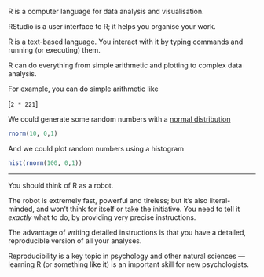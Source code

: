 R is a computer language for data analysis and visualisation.

RStudio is a user interface to R; it helps you organise your work.

R is a text-based language. You interact with it by typing commands and running (or executing) them.


R can do everything from simple arithmetic and plotting to complex data analysis.

For example, you can do simple arithmetic like

[`2 * 221`]

We could generate some random numbers with a [normal distribution](https://www.khanacademy.org/math/statistics-probability/modeling-distributions-of-data/normal-distributions-library/a/normal-distributions-review)

```r
rnorm(10, 0,1)
```


And we could plot random numbers using a histogram

```r
hist(rnorm(100, 0,1))
```

------------

You should think of R as a robot.

The robot is extremely fast, powerful and tireless; but it’s also literal-minded, and
won’t think for itself or take the initiative. You need to tell it *exactly* what to do, by providing very precise
instructions.

The advantage of writing detailed instructions is that you have a detailed, reproducible
version of all your analyses.

Reproducibility is a key topic in psychology and other natural sciences — learning R (or something like it)
is an important skill for new psychologists.
